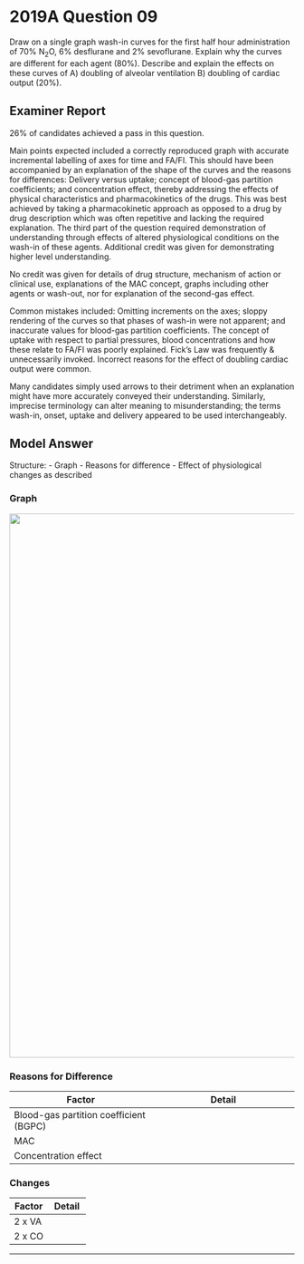 # 2019A Question 09 

Draw on a single graph wash-in curves for the first half hour administration of 70% N~2~O, 6% desflurane and 2% sevoflurane. Explain why the curves are different for each agent (80%). Describe and explain the effects on these curves of A) doubling of alveolar ventilation B) doubling of cardiac output (20%).


## Examiner Report

26% of candidates achieved a pass in this question.


Main points expected included a correctly reproduced graph with accurate incremental labelling of axes for time and FA/FI. This should have been accompanied by an explanation of the shape of the curves and the reasons for differences: Delivery versus uptake; concept of blood-gas partition coefficients; and concentration effect, thereby addressing the effects of physical characteristics and pharmacokinetics of the drugs. This was best achieved by taking a pharmacokinetic approach as opposed to a drug by drug description which was often repetitive and lacking the required explanation. The third part of the question required demonstration of understanding through effects of altered physiological conditions on the wash-in of these agents. Additional credit was given for demonstrating higher level understanding.


No credit was given for details of drug structure, mechanism of action or clinical use, explanations of the MAC concept, graphs including other agents or wash-out, nor for explanation of the second-gas effect.


Common mistakes included: Omitting increments on the axes; sloppy rendering of the curves so that phases of wash-in were not apparent; and inaccurate values for blood-gas partition coefficients. The concept of uptake with respect to partial pressures, blood concentrations and how these relate to FA/FI was poorly explained. Fick’s Law was frequently & unnecessarily invoked. Incorrect reasons for the effect of doubling cardiac output were common.


Many candidates simply used arrows to their detriment when an explanation might have more accurately conveyed their understanding. Similarly, imprecise terminology can alter meaning to misunderstanding; the terms wash-in, onset, uptake and delivery appeared to be used interchangeably.

## Model Answer

Structure:
- Graph
- Reasons for difference
- Effect of physiological changes as described

### Graph

<img src="resources/fa-fi.svg" style="width: 60pc;">

### Reasons for Difference


|Factor|Detail|
| -- | -- |
|Blood-gas partition coefficient (BGPC)|<p>- ↓ BGPC → ↓ Solubility in blood → Rate of saturation → ↑ Rate of rise FA/FI</p><p>- i.e. Des 0.42 > N~2~O 0.47 > sevo 0.69</p>|
|MAC|<p>- ↓ Potency → ↑ Safe inspired concentration → ↑ Rate of delivery to alveoli → ↑ Rate of rise FA/FI</p><p>- Analogous to the Bowman principle</p><p>- N~2~O 105% > Des 6.6% > Sevo 2%</p>|
|Concentration effect|<p>- Occurs with high volume carrier gas (e.g. N~2~O)</p><p>- N~2~O is ~30x more soluble than N~2~ (BGPC 0.47 cf. 0.014)</p><p>- Hence rate of N~2~O uptake >> Rate of N~2~ output</p><p>- Rapid N~2~O uptake → ↓ Alveolar pressure → ↑ Rate of delivery to alveoli → ↑ Rate of rise FA/FI</p>|

### Changes


|Factor|Detail|
| -- | -- |
|2 x VA|<p>- Hence 2x ratio VA:FRC</p><p>- ↑ Rate of delivery to alveoli → ↑ Rate of rise FA/FI</p><p>- More effect on soluble agents (Sevo > N~2~O > Des)</p><p>- Note: Desflurane irritant to airway → ↓ VA → ↓ Rate of rise FA/FI</p><p>- Note: N~2~O causes less respiratory depression → ↑ VA → ↑ Rate of rise FA/FI</p>|
|2 x CO|<p>- ↑ Rate of drug uptake; but also:</p><p>- ↑ Rate of distribution → ↓ Rate of rise venous partial pressure → ↓ Rate of rise FA/FI</p><p>- More effect on soluble agents (Sevo > N~2~O > Des)</p>|


--- 

